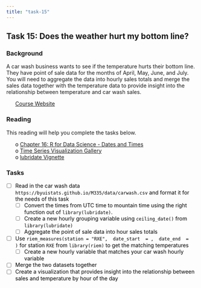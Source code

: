 ```yaml
---
title: "task-15"
---
```










## Task 15: Does the weather hurt my bottom line? 
### Background 

A car wash business wants to see if the temperature hurts their bottom line.  They have point of sale data for the months of April, May, June, and July.  You will need to aggregate the data into hourly sales totals and merge the sales data together with the temperature data to provide insight into the relationship between temperature and car wash sales. 

 * [Course Website](../index.html)




<style>
ul {
   color: black;
   list-style-type: none;
   list-style-position: outside;

}

</style>


### Reading

This reading will help you complete the tasks below.

* o [Chapter 16: R for Data Science - Dates and Times](http://r4ds.had.co.nz/dates-and-times.html){target='blank'}
* o [Time Series Visualization Gallery](https://vcg.informatik.uni-rostock.de/~ct/timeviz/timeviz.html){target='blank'}
* o [lubridate Vignette](https://cran.r-project.org/web/packages/lubridate/vignettes/lubridate.html){target='blank'}


### Tasks


* [ ] Read in the car wash data `https://byuistats.github.io/M335/data/carwash.csv` and format it for the needs of this task
    * [ ] Convert the times from UTC time to mountain time using the right function out of `library(lubridate)`.
    * [ ] Create a new hourly grouping variable using `ceiling_date()` from `library(lubridate)`
    * [ ] Aggregate the point of sale data into hour sales totals
* [ ] Use `riem_measures(station = "RXE",  date_start  = ,  date_end  =  )` for station `RXE` from `library(riem)` to get the matching temperatures
    * [ ] Create a new hourly variable that matches your car wash hourly variable
* [ ] Merge the two datasets together
* [ ] Create a visualization that provides insight into the relationship between sales and temperature by hour of the day


